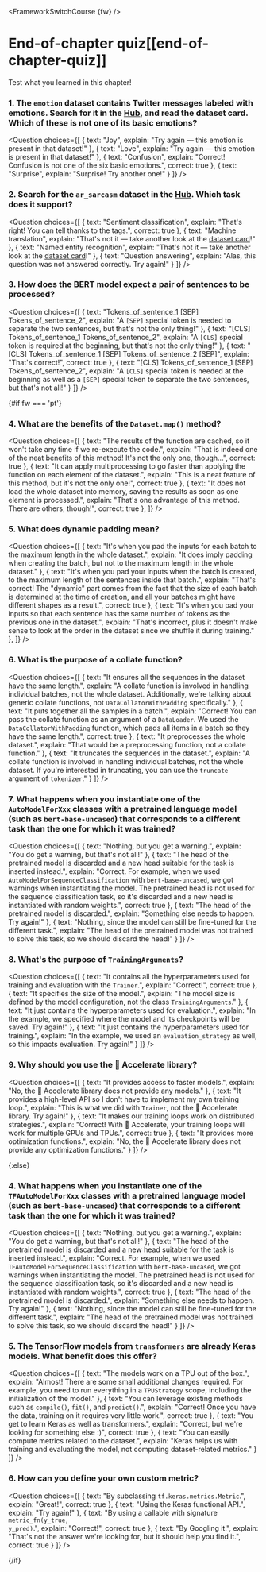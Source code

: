 <FrameworkSwitchCourse {fw} />

<!-- DISABLE-FRONTMATTER-SECTIONS -->

# End-of-chapter quiz[[end-of-chapter-quiz]]

<CourseFloatingBanner
    chapter={3}
    classNames="absolute z-10 right-0 top-0"
/>

Test what you learned in this chapter!

### 1. The `emotion` dataset contains Twitter messages labeled with emotions. Search for it in the [Hub](https://huggingface.co/datasets), and read the dataset card. Which of these is not one of its basic emotions?

<Question
	choices={[
		{
			text: "Joy",
			explain: "Try again — this emotion is present in that dataset!"
		},
		{
			text: "Love",
			explain: "Try again — this emotion is present in that dataset!"
		},
		{
			text: "Confusion",
			explain: "Correct! Confusion is not one of the six basic emotions.",
            correct: true
		},
        {
			text: "Surprise",
			explain: "Surprise! Try another one!"
		}
	]}
/>

### 2. Search for the `ar_sarcasm` dataset in the [Hub](https://huggingface.co/datasets). Which task does it support?

<Question
	choices={[
		{
			text: "Sentiment classification",
			explain: "That's right! You can tell thanks to the tags.",
            correct: true
		},
		{
			text: "Machine translation",
			explain: "That's not it — take another look at the <a href='https://huggingface.co/datasets/ar_sarcasm'>dataset card</a>!"
		},
		{
			text: "Named entity recognition",
			explain: "That's not it — take another look at the <a href='https://huggingface.co/datasets/ar_sarcasm'>dataset card</a>!"
		},
        {
			text: "Question answering",
			explain: "Alas, this question was not answered correctly. Try again!"
		}
	]}
/>

### 3. How does the BERT model expect a pair of sentences to be processed?

<Question
	choices={[
		{
			text: "Tokens_of_sentence_1 [SEP] Tokens_of_sentence_2",
			explain: "A <code>[SEP]</code> special token is needed to separate the two sentences, but that's not the only thing!"
		},
		{
			text: "[CLS] Tokens_of_sentence_1 Tokens_of_sentence_2",
			explain: "A <code>[CLS]</code> special token is required at the beginning, but that's not the only thing!"
		},
		{
			text: "[CLS] Tokens_of_sentence_1 [SEP] Tokens_of_sentence_2 [SEP]",
			explain: "That's correct!",
            correct: true
		},
        {
			text: "[CLS] Tokens_of_sentence_1 [SEP] Tokens_of_sentence_2",
			explain: "A <code>[CLS]</code> special token is needed at the beginning as well as a <code>[SEP]</code> special token to separate the two sentences, but that's not all!"
		}
	]}
/>

{#if fw === 'pt'}
### 4. What are the benefits of the `Dataset.map()` method?

<Question
	choices={[
		{
			text: "The results of the function are cached, so it won't take any time if we re-execute the code.",
			explain: "That is indeed one of the neat benefits of this method! It's not the only one, though...",
            correct: true
		},
		{
			text: "It can apply multiprocessing to go faster than applying the function on each element of the dataset.",
			explain: "This is a neat feature of this method, but it's not the only one!",
            correct: true
		},
		{
			text: "It does not load the whole dataset into memory, saving the results as soon as one element is processed.",
			explain: "That's one advantage of this method. There are others, though!",
            correct: true
		},
	]}
/>

### 5. What does dynamic padding mean?

<Question
	choices={[
		{
			text: "It's when you pad the inputs for each batch to the maximum length in the whole dataset.",
			explain: "It does imply padding when creating the batch, but not to the maximum length in the whole dataset."
		},
		{
			text: "It's when you pad your inputs when the batch is created, to the maximum length of the sentences inside that batch.",
			explain: "That's correct! The \"dynamic\" part comes from the fact that the size of each batch is determined at the time of creation, and all your batches might have different shapes as a result.",
            correct: true
		},
		{
			text: "It's when you pad your inputs so that each sentence has the same number of tokens as the previous one in the dataset.",
			explain: "That's incorrect, plus it doesn't make sense to look at the order in the dataset since we shuffle it during training."
		},
	]}
/>

### 6. What is the purpose of a collate function?

<Question
	choices={[
		{
			text: "It ensures all the sequences in the dataset have the same length.",
			explain: "A collate function is involved in handling individual batches, not the whole dataset. Additionally, we're talking about generic collate functions, not <code>DataCollatorWithPadding</code> specifically."
		},
		{
			text: "It puts together all the samples in a batch.",
			explain: "Correct! You can pass the collate function as an argument of a <code>DataLoader</code>. We used the <code>DataCollatorWithPadding</code> function, which pads all items in a batch so they have the same length.",
            correct: true
		},
		{
			text: "It preprocesses the whole dataset.",
			explain: "That would be a preprocessing function, not a collate function."
		},
        {
			text: "It truncates the sequences in the dataset.",
			explain: "A collate function is involved in handling individual batches, not the whole dataset. If you're interested in truncating, you can use the <code>truncate</code> argument of <code>tokenizer</code>."
		}
	]}
/>

### 7. What happens when you instantiate one of the `AutoModelForXxx` classes with a pretrained language model (such as `bert-base-uncased`) that corresponds to a different task than the one for which it was trained?

<Question
	choices={[
		{
			text: "Nothing, but you get a warning.",
			explain: "You do get a warning, but that's not all!"
		},
		{
			text: "The head of the pretrained model is discarded and a new head suitable for the task is inserted instead.",
			explain: "Correct. For example, when we used <code>AutoModelForSequenceClassification</code> with <code>bert-base-uncased</code>, we got warnings when instantiating the model. The pretrained head is not used for the sequence classification task, so it's discarded and a new head is instantiated with random weights.",
            correct: true
		},
		{
			text: "The head of the pretrained model is discarded.",
			explain: "Something else needs to happen. Try again!"
		},
        {
			text: "Nothing, since the model can still be fine-tuned for the different task.",
			explain: "The head of the pretrained model was not trained to solve this task, so we should discard the head!"
		}
	]}
/>

### 8. What's the purpose of `TrainingArguments`?

<Question
	choices={[
		{
			text: "It contains all the hyperparameters used for training and evaluation with the <code>Trainer</code>.",
			explain: "Correct!",
            correct: true
		},
		{
			text: "It specifies the size of the model.",
			explain: "The model size is defined by the model configuration, not the class <code>TrainingArguments</code>."
		},
		{
			text: "It just contains the hyperparameters used for evaluation.",
			explain: "In the example, we specified where the model and its checkpoints will be saved. Try again!"
		},
        {
			text: "It just contains the hyperparameters used for training.",
			explain: "In the example, we used an <code>evaluation_strategy</code> as well, so this impacts evaluation. Try again!"
		}
	]}
/>

### 9. Why should you use the 🤗 Accelerate library?

<Question
	choices={[
		{
			text: "It provides access to faster models.",
			explain: "No, the 🤗 Accelerate library does not provide any models."
		},
		{
			text: "It provides a high-level API so I don't have to implement my own training loop.",
			explain: "This is what we did with <code>Trainer</code>, not the 🤗 Accelerate library. Try again!"
		},
		{
			text: "It makes our training loops work on distributed strategies.",
			explain: "Correct! With 🤗 Accelerate, your training loops will work for multiple GPUs and TPUs.",
            correct: true
		},
        {
			text: "It provides more optimization functions.",
			explain: "No, the 🤗 Accelerate library does not provide any optimization functions."
		}
	]}
/>

{:else}
### 4. What happens when you instantiate one of the `TFAutoModelForXxx` classes with a pretrained language model (such as `bert-base-uncased`) that corresponds to a different task than the one for which it was trained?

<Question
	choices={[
		{
			text: "Nothing, but you get a warning.",
			explain: "You do get a warning, but that's not all!"
		},
		{
			text: "The head of the pretrained model is discarded and a new head suitable for the task is inserted instead.",
			explain: "Correct. For example, when we used <code>TFAutoModelForSequenceClassification</code> with <code>bert-base-uncased</code>, we got warnings when instantiating the model. The pretrained head is not used for the sequence classification task, so it's discarded and a new head is instantiated with random weights.",
            correct: true
		},
		{
			text: "The head of the pretrained model is discarded.",
			explain: "Something else needs to happen. Try again!"
		},
        {
			text: "Nothing, since the model can still be fine-tuned for the different task.",
			explain: "The head of the pretrained model was not trained to solve this task, so we should discard the head!"
		}
	]}
/>

### 5. The TensorFlow models from `transformers` are already Keras models. What benefit does this offer?

<Question
	choices={[
		{
			text: "The models work on a TPU out of the box.",
			explain: "Almost! There are some small additional changes required. For example, you need to run everything in a <code>TPUStrategy</code> scope, including the initialization of the model."
		},
		{
			text: "You can leverage existing methods such as <code>compile()</code>, <code>fit()</code>, and <code>predict()</code>.",
			explain: "Correct! Once you have the data, training on it requires very little work.",
            correct: true
		},
		{
			text: "You get to learn Keras as well as transformers.",
			explain: "Correct, but we're looking for something else :)",
			correct: true
		},
        {
			text: "You can easily compute metrics related to the dataset.",
			explain: "Keras helps us with training and evaluating the model, not computing dataset-related metrics."
		}
	]}
/>

### 6. How can you define your own custom metric?

<Question
	choices={[
		{
			text: "By subclassing <code>tf.keras.metrics.Metric</code>.",
			explain: "Great!",
			correct: true
		},
		{
			text: "Using the Keras functional API.",
			explain: "Try again!"
		},
		{
			text: "By using a callable with signature <code>metric_fn(y_true, y_pred)</code>.",
			explain: "Correct!",
			correct: true
		},
        {
			text: "By Googling it.",
			explain: "That's not the answer we're looking for, but it should help you find it.",
			correct: true
		}
	]}
/>

{/if}

